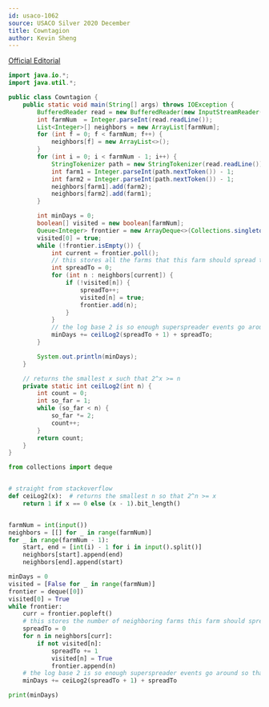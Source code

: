 ```yaml
---
id: usaco-1062
source: USACO Silver 2020 December
title: Cowntagion
author: Kevin Sheng
---
```


[Official Editorial](http://www.usaco.org/current/data/sol_prob1_silver_dec20.html)

<LanguageSection>

<JavaSection>

```java
import java.io.*;
import java.util.*;

public class Cowntagion {
    public static void main(String[] args) throws IOException {
        BufferedReader read = new BufferedReader(new InputStreamReader(System.in));
        int farmNum  = Integer.parseInt(read.readLine());
        List<Integer>[] neighbors = new ArrayList[farmNum];
        for (int f = 0; f < farmNum; f++) {
            neighbors[f] = new ArrayList<>();
        }
        for (int i = 0; i < farmNum - 1; i++) {
            StringTokenizer path = new StringTokenizer(read.readLine());
            int farm1 = Integer.parseInt(path.nextToken()) - 1;
            int farm2 = Integer.parseInt(path.nextToken()) - 1;
            neighbors[farm1].add(farm2);
            neighbors[farm2].add(farm1);
        }

        int minDays = 0;
        boolean[] visited = new boolean[farmNum];
        Queue<Integer> frontier = new ArrayDeque<>(Collections.singletonList(0));
        visited[0] = true;
        while (!frontier.isEmpty()) {
            int current = frontier.poll();
            // this stores all the farms that this farm should spread to for optimal spreading
            int spreadTo = 0;
            for (int n : neighbors[current]) {
                if (!visited[n]) {
                    spreadTo++;
                    visited[n] = true;
                    frontier.add(n);
                }
            }
            // the log base 2 is so enough superspreader events go around so that there are enough cows, and then we need to add the length of spreadTo so the cows can actually go to the other farms
            minDays += ceilLog2(spreadTo + 1) + spreadTo;
        }

        System.out.println(minDays);
    }

    // returns the smallest x such that 2^x >= n
    private static int ceilLog2(int n) { 
        int count = 0;
        int so_far = 1;  
        while (so_far < n) { 
            so_far *= 2;
            count++;
        }
        return count;
    } 
}
```

</JavaSection>


<PySection>

```py
from collections import deque


# straight from stackoverflow
def ceiLog2(x):  # returns the smallest n so that 2^n >= x
    return 1 if x == 0 else (x - 1).bit_length()


farmNum = int(input())
neighbors = [[] for _ in range(farmNum)]
for _ in range(farmNum - 1):
    start, end = [int(i) - 1 for i in input().split()]
    neighbors[start].append(end)
    neighbors[end].append(start)

minDays = 0
visited = [False for _ in range(farmNum)]
frontier = deque([0])
visited[0] = True
while frontier:
    curr = frontier.popleft()
    # this stores the number of neighboring farms this farm should spread to for optimal spreading
    spreadTo = 0
    for n in neighbors[curr]:
        if not visited[n]:
            spreadTo += 1
            visited[n] = True
            frontier.append(n)
    # the log base 2 is so enough superspreader events go around so that there are enough cows, and then we need to add the length of spreadTo so the cows can actually go to the other farms
    minDays += ceiLog2(spreadTo + 1) + spreadTo

print(minDays)
```

</PySection>

</LanguageSection>

